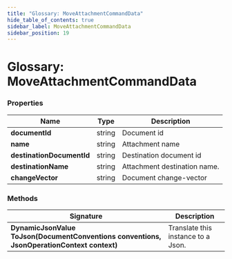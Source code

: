 ```yaml
---
title: "Glossary: MoveAttachmentCommandData"
hide_table_of_contents: true
sidebar_label: MoveAttachmentCommandData
sidebar_position: 19
---
```





# Glossary: MoveAttachmentCommandData
<LanguageSwitcher supportedLanguages={supportedLanguages} />
<LanguageContent language="csharp">


### Properties

| Name | Type | Description |
| ------------- | ------------- | ----- |
| **documentId** | string | Document id |
| **name** | string | Attachment name |
| **destinationDocumentId** | string | Destination document id |
| **destinationName** | string | Attachment destination name. |
| **changeVector** | string | Document change-vector |

### Methods

| Signature | Description |
| ---------- | ----------- |
| **DynamicJsonValue ToJson(DocumentConventions conventions, JsonOperationContext context)** | Translate this instance to a Json. |

</LanguageContent>

<!---

-->